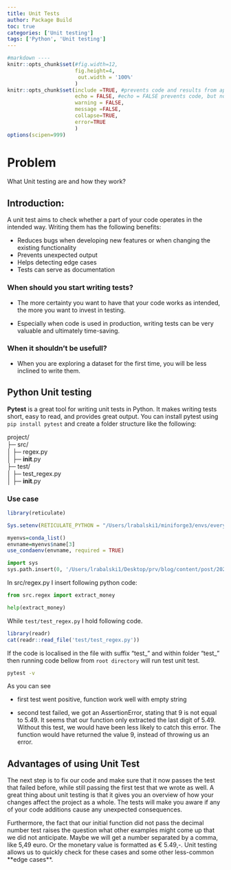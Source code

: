 ```yaml
---
title: Unit Tests
author: Package Build
toc: true
categories: ['Unit testing']
tags: ['Python', 'Unit testing']
---
```


```r

#markdown ----
knitr::opts_chunk$set(#fig.width=12, 
                      fig.height=4,
                       out.width = '100%'
                      ) 
knitr::opts_chunk$set(include =TRUE, #prevents code and results from appearing in the finished file. R Markdown still runs the code in the chunk, and the results can be used by other chunks.
                      echo = FALSE, #echo = FALSE prevents code, but not the results from appearing in the finished file. This is a useful way to embed figures.
                      warning = FALSE,
                      message =FALSE,
                      collapse=TRUE,
                      error=TRUE
                      )
options(scipen=999)
```

# Problem

What Unit testing are and how they work?

## Introduction:

A unit test aims to check whether a part of your code operates in the intended way. Writing them has the following benefits:

-   Reduces bugs when developing new features or when changing the existing functionality
-   Prevents unexpected output
-   Helps detecting edge cases
-   Tests can serve as documentation

### When should you start writing tests?

-   The more certainty you want to have that your code works as intended, the more you want to invest in testing.

-   Especially when code is used in production, writing tests can be very valuable and ultimately time-saving.

### **When it shouldn't be usefull?**

-   When you are exploring a dataset for the first time, you will be less inclined to write them.

## Python Unit testing

**Pytest** is a great tool for writing unit tests in Python. It makes writing tests short, easy to read, and provides great output. You can install pytest using `pip install pytest` and create a folder structure like the following:

project/\
├─ src/\
│ ├─ regex.py\
│ ├─ **init**.py\
├─ test/\
│ ├─ test_regex.py\
│ ├─ **init**.py

### Use case

```r

library(reticulate)

Sys.setenv(RETICULATE_PYTHON = "/Users/lrabalski1/miniforge3/envs/everyday_use/bin/python")

myenvs=conda_list()
envname=myenvs$name[3]
use_condaenv(envname, required = TRUE)
```

```python
import sys  
sys.path.insert(0, '/Users/lrabalski1/Desktop/prv/blog/content/post/2022-11-11-unit-tests')
```

In src/regex.py I insert following python code:

```python
from src.regex import extract_money 

help(extract_money)
```

While `test/test_regex.py` I hold following code.

```r
library(readr)
cat(readr::read_file('test/test_regex.py'))
```

If the code is localised in the file with suffix "test\_" and within folder "test\_" then running code bellow from `root directory` will run test unit test.

```bash
pytest -v
```

As you can see

-   first test went positive, function work well with empty string

-   second test failed, we got an AssertionError, stating that 9 is not equal to 5.49. It seems that our function only extracted the last digit of 5.49. Without this test, we would have been less likely to catch this error. The function would have returned the value 9, instead of throwing us an error.

## Advantages of using Unit Test

The next step is to fix our code and make sure that it now passes the test that failed before, while still passing the first test that we wrote as well. A great thing about unit testing is that it gives you an overview of how your changes affect the project as a whole. The tests will make you aware if any of your code additions cause any unexpected consequences.

Furthermore, the fact that our initial function did not pass the decimal number test raises the question what other examples might come up that we did not anticipate. Maybe we will get a number separated by a comma, like 5,49 euro. Or the monetary value is formatted as € 5.49,-. Unit testing allows us to quickly check for these cases and some other less-common \*\*edge cases\*\*.

